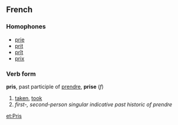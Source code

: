 ==French==
===Homophones===
*[[prie]]
*[[prit]]
*[[prît]]
*[[prix]]
===Verb form===
'''pris''', past participle of [[prendre]], '''prise''' (''f'')
# [[taken]], [[took]]
# ''first-, second-person singular indicative past historic of prendre''
[[et:Pris]]